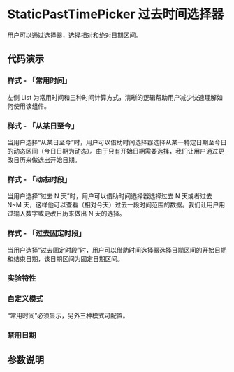 
# StaticPastTimePicker 过去时间选择器

<Subtitle>用户可以通过选择器，选择相对和绝对日期区间。</Subtitle>

## 代码演示

### 样式 - 「常用时间」

左侧 List 为常用时间和三种时间计算方式，清晰的逻辑帮助用户减少快速理解如何使用该组件。

<Canvas>
  <Story id="pickers-StaticPastTimePicker--quick" />
</Canvas>

### 样式 - 「从某日至今」

当用户选择“从某日至今”时，用户可以借助时间选择器选择从某一特定日期至今日的动态区间（今日日期为动态）。由于只有开始日期需要选择，我们让用户通过更改日历来做选出开始日期。

<Canvas>
  <Story id="pickers-StaticPastTimePicker--since" />
</Canvas>

### 样式 - 「动态时段」

当用户选择“过去 N 天”时，用户可以借助时间选择器选择过去 N 天或者过去 N~M 天，这样他可以查看（相对今天）过去一段时间范围的数据。我们让用户用过输入数字或更改日历来做出 N 天的选择。

<Canvas>
  <Story id="pickers-StaticPastTimePicker--relative" />
</Canvas>

### 样式 - 「过去固定时段」

当用户选择“过去固定时段”时，用户可以借助时间选择器选择日期区间的开始日期和结束日期，该日期区间为固定日期区间。

<Canvas>
  <Story id="pickers-StaticPastTimePicker--absolute" />
</Canvas>

### 实验特性

<Canvas>
  <Story id="pickers-StaticPastTimePicker--experiment" />
</Canvas>

### 自定义模式

“常用时间”必须显示，另外三种模式可配置。

<Canvas>
  <Story id="pickers-StaticPastTimePicker--modes" />
</Canvas>

### 禁用日期

<Canvas>
  <Story id="pickers-StaticPastTimePicker--disabled-date" />
</Canvas>

## 参数说明

<ArgsTable of={StaticPastTimePicker} />
